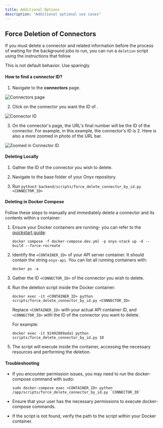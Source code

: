```yaml
---
title: Additional Options
description: "Additional optional use cases"
---
```


## Force Deletion of Connectors

If you must delete a connector and related information before the process of waiting for the background jobs to run, you can run a `deletion` script using the instructions that follow.

<Warning>This is not default behavior. Use sparingly</Warning>

#### How to find a connector ID?

1. Navigate to the <strong>connectors</strong> page.

![Connectors page](/images/more/connectors.png)

2. Click on the connector you want the ID of .

![Connector ID](/images/more/connectorID.png)

3. On the connector's page, the URL's final number will be the ID of the connector. For example, in this example, the connector's ID is 2. Here is also a more zoomed in photo of the URL bar.

![Zoomed in Connector ID](/images/more/zoomConnectorID.png)

#### Deleting Locally

1. Gather the ID of the connector you wish to delete.

2. Navigate to the base folder of your Onyx repository.

3. Run `python3 backend/scripts/force_delete_connector_by_id.py <CONNECTOR_ID>`

#### Deleting in Docker Compose

Follow these steps to manually and immediately delete a connector and its contents within a container:

1. Ensure your Docker containers are running- you can refer to the [quickstart guide](/quickstart):

   ```
   docker compose -f docker-compose.dev.yml -p onyx-stack up -d --build --force-recreate
   ```

2. Identify the `<CONTAINER_ID>` of your API server container. It should contain the string `onyx-api`. You can list all running containers with:

   ```
   docker ps -a
   ```

3. Gather the ID `<CONNECTOR_ID>` of the connector you wish to delete.

4. Run the deletion script inside the Docker container:

   ```
   docker exec -it <CONTAINER_ID> python scripts/force_delete_connector_by_id.py <CONNECTOR_ID>
   ```

   Replace `<CONTAINER_ID>` with your actual API container ID, and `<CONNECTOR_ID>` with the ID of the connector you want to delete.

   For example:

   ```
   docker exec -it 92492089ada1 python scripts/force_delete_connector_by_id.py 10
   ```

5. The script will execute inside the container, accessing the necessary resources and performing the deletion.

#### Troubleshooting

- If you encounter permission issues, you may need to run the docker-compose command with sudo:

  ```
  sudo docker-compose exec <CONTAINER_ID> python /app/scripts/force_delete_connector_by_id.py `CONNECTOR_ID`
  ```

- Ensure that your user has the necessary permissions to execute docker-compose commands.

- If the script is not found, verify the path to the script within your Docker container.
